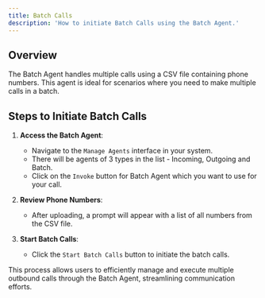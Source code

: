 ```yaml
---
title: Batch Calls
description: 'How to initiate Batch Calls using the Batch Agent.'
---
```


## Overview

The Batch Agent handles multiple calls using a CSV file containing phone numbers. This agent is ideal for scenarios where you need to make multiple calls in a batch.

## Steps to Initiate Batch Calls

1. **Access the Batch Agent**:
   - Navigate to the `Manage Agents` interface in your system.
   - There will be agents of 3 types in the list - Incoming, Outgoing and Batch.
   - Click on the `Invoke` button for Batch Agent which you want to use for your call.

2. **Review Phone Numbers**:
   - After uploading, a prompt will appear with a list of all numbers from the CSV file.

3. **Start Batch Calls**:
   - Click the `Start Batch Calls` button to initiate the batch calls.

This process allows users to efficiently manage and execute multiple outbound calls through the Batch Agent, streamlining communication efforts.
